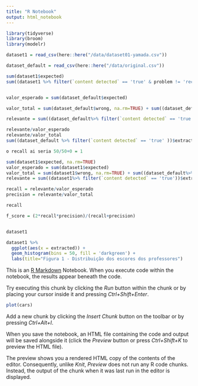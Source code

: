 ```yaml
---
title: "R Notebook"
output: html_notebook
---
```


```r
library(tidyverse)
library(broom)
library(modelr)
```

```r
dataset1 = read_csv(here::here("/data/dataset01-yamada.csv"))

dataset_default = read_csv(here::here("/data/original.csv"))

```


```r


sum(dataset1$expected)
sum((dataset1 %>% filter(`content detected` == 'true' & problem != 'record alignment – unusable'))$extracted, na.rm=TRUE)


valor_esperado = sum(dataset_default$expected)

valor_total = sum(dataset_default$wrong, na.rm=TRUE) + sum((dataset_default%>% filter(`content detected` == 'true'))$extracted)

relevante = sum((dataset_default%>% filter(`content detected` == 'true' & problem != 'record alignment – unusable'))$extracted)

relevante/valor_esperado
relevante/valor_total
sum((dataset_default %>% filter(`content detected` == 'true' ))$extracted)

o recall ai seria 50/50+0 = 1

sum(dataset1$expected, na.rm=TRUE)
valor_esperado = sum(dataset1$expected)
valor_total = sum(dataset1$wrong, na.rm=TRUE) + sum((dataset_default%>% filter(`content detected` == 'true'))$extracted, na.rm=TRUE)
relevante = sum((dataset1%>% filter(`content detected` == 'true'))$extracted, na.rm=TRUE)

recall = relevante/valor_esperado
precision = relevante/valor_total

recall

f_score = (2*recall*precision)/(recall+precision)


dataset1 

dataset1 %>% 
  ggplot(aes(x = extracted)) + 
  geom_histogram(bins = 50, fill = 'darkgreen') +
  labs(title="Figura 1 - Distribuição dos escores dos professores") 

```


This is an [R Markdown](http://rmarkdown.rstudio.com) Notebook. When you execute code within the notebook, the results appear beneath the code. 

Try executing this chunk by clicking the *Run* button within the chunk or by placing your cursor inside it and pressing *Ctrl+Shift+Enter*. 

```r
plot(cars)
```

Add a new chunk by clicking the *Insert Chunk* button on the toolbar or by pressing *Ctrl+Alt+I*.

When you save the notebook, an HTML file containing the code and output will be saved alongside it (click the *Preview* button or press *Ctrl+Shift+K* to preview the HTML file).

The preview shows you a rendered HTML copy of the contents of the editor. Consequently, unlike *Knit*, *Preview* does not run any R code chunks. Instead, the output of the chunk when it was last run in the editor is displayed.
